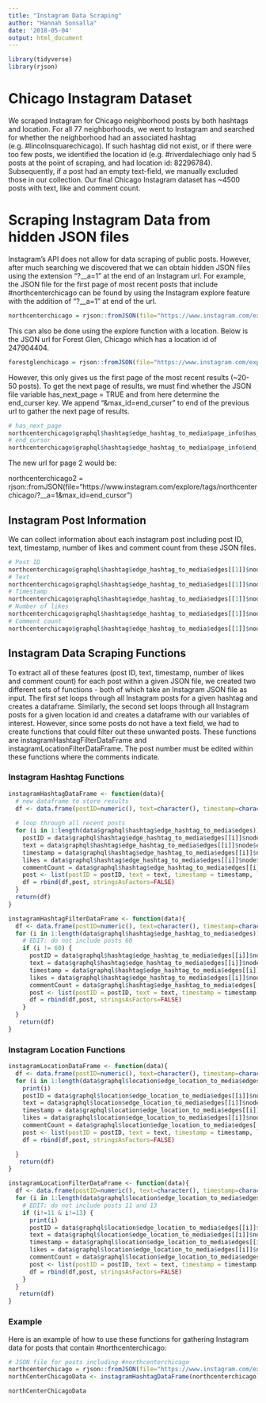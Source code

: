 ```yaml
---
title: "Instagram Data Scraping"
author: "Hannah Sonsalla"
date: '2018-05-04'
output: html_document
---
```


```r
library(tidyverse)
library(rjson)
```

# Chicago Instagram Dataset

We scraped Instagram for Chicago neighborhood posts by both hashtags and location.  For all 77 neighborhoods, we went to Instagram and searched for whether the neighborhood had an associated hashtag (e.g. #lincolnsquarechicago). If such hashtag did not exist, or if there were too few posts, we identified the location id (e.g. #riverdalechiago only had 5 posts at the point of scraping, and had location id: 82296784).  Subsequently, if a post had an empty text-field, we manually excluded those in our collection.  Our final Chicago Instagram dataset has ~4500 posts with text, like and comment count. 

# Scraping Instagram Data from hidden JSON files

Instagram's API does not allow for data scraping of public posts.  However, after much searching we discovered that we can obtain hidden JSON files using the extension "?__a=1" at the end of an Instagram url.  For example, the JSON file for the first page of most recent posts that include #northcenterchicago can be found by using the Instagram explore feature with the addition of "?__a=1" at end of the url.

```r
northcenterchicago = rjson::fromJSON(file="https://www.instagram.com/explore/tags/northcenterchicago/?__a=1")
```

This can also be done using the explore function with a location.  Below is the JSON url for Forest Glen, Chicago which has a location id of 247904404.

```r
forestglenchicago = rjson::fromJSON(file="https://www.instagram.com/explore/locations/247904404/forest-glen-chicago/?__a=1")
```

However, this only gives us the first page of the most recent results (~20-50 posts).  To get the next page of results, we must find whether the JSON file variable has_next_page = TRUE and from here determine the end_curser key.  We append "&max_id=end_curser" to end of the previous url to gather the next page of results.

```r
# has_next_page
northcenterchicago$graphql$hashtag$edge_hashtag_to_media$page_info$has_next_page
# end_cursor
northcenterchicago$graphql$hashtag$edge_hashtag_to_media$page_info$end_cursor
```

The new url for page 2 would be: 

northcenterchicago2 = rjson::fromJSON(file="https://www.instagram.com/explore/tags/northcenterchicago/?__a=1&max_id=end_cursor")

## Instagram Post Information
We can collect information about each instagram post including post ID, text, timestamp, number of likes and comment count from these JSON files.

```r
# Post ID
northcenterchicago$graphql$hashtag$edge_hashtag_to_media$edges[[1]]$node$shortcode
# Text
northcenterchicago$graphql$hashtag$edge_hashtag_to_media$edges[[1]]$node$edge_media_to_caption$edges[[1]]$node$text
# Timestamp 
northcenterchicago$graphql$hashtag$edge_hashtag_to_media$edges[[1]]$node$taken_at_timestamp
# Number of likes 
northcenterchicago$graphql$hashtag$edge_hashtag_to_media$edges[[1]]$node$edge_liked_by$count
# Comment count 
northcenterchicago$graphql$hashtag$edge_hashtag_to_media$edges[[1]]$node$edge_media_to_comment$count
```

## Instagram Data Scraping Functions
To extract all of these features (post ID, text, timestamp, number of likes and comment count) for each post within a given JSON file, we created two different sets of functions - both of which take an Instagram JSON file as input.  The first set loops through all Instagram posts for a given hashtag and creates a dataframe.  Similarly, the second set loops through all Instagram posts for a given location id and creates a dataframe with our variables of interest.  However, since some posts do not have a text field, we had to create functions that could filter out these unwanted posts.  These functions are instagramHashtagFilterDataFrame and instagramLocationFilterDataFrame.  The post number must be edited within these functions where the comments indicate. 

### Instagram Hashtag Functions
```r
instagramHashtagDataFrame <- function(data){
  # new dataframe to store results
  df <- data.frame(postID=numeric(), text=character(), timestamp=character(),likes=numeric(), commentCount = numeric())
  
  # loop through all recent posts
  for (i in 1:length(data$graphql$hashtag$edge_hashtag_to_media$edges)) {
    postID = data$graphql$hashtag$edge_hashtag_to_media$edges[[i]]$node$shortcode
    text = data$graphql$hashtag$edge_hashtag_to_media$edges[[i]]$node$edge_media_to_caption$edges[[1]]$node$text
    timestamp = data$graphql$hashtag$edge_hashtag_to_media$edges[[i]]$node$taken_at_timestamp
    likes = data$graphql$hashtag$edge_hashtag_to_media$edges[[i]]$node$edge_liked_by$count
    commentCount = data$graphql$hashtag$edge_hashtag_to_media$edges[[i]]$node$edge_media_to_comment$count
    post <- list(postID = postID, text = text, timestamp = timestamp, likes = likes, commentCount = commentCount)
    df = rbind(df,post, stringsAsFactors=FALSE) 
  }
  return(df)
}
```

```r
instagramHashtagFilterDataFrame <- function(data){
  df <- data.frame(postID=numeric(), text=character(), timestamp=character(),likes=numeric(), commentCount = numeric())
  for (i in 1:length(data$graphql$hashtag$edge_hashtag_to_media$edges)) {
    # EDIT: do not include posts 60
    if (i != 60) {
      postID = data$graphql$hashtag$edge_hashtag_to_media$edges[[i]]$node$shortcode
      text = data$graphql$hashtag$edge_hashtag_to_media$edges[[i]]$node$edge_media_to_caption$edges[[1]]$node$text
      timestamp = data$graphql$hashtag$edge_hashtag_to_media$edges[[i]]$node$taken_at_timestamp
      likes = data$graphql$hashtag$edge_hashtag_to_media$edges[[i]]$node$edge_liked_by$count
      commentCount = data$graphql$hashtag$edge_hashtag_to_media$edges[[i]]$node$edge_media_to_comment$count
      post <- list(postID = postID, text = text, timestamp = timestamp, likes = likes, commentCount = commentCount)
      df = rbind(df,post, stringsAsFactors=FALSE)
    }
  }
   return(df)
}
```

### Instagram Location Functions
```r
instagramLocationDataFrame <- function(data){
  df <- data.frame(postID=numeric(), text=character(), timestamp=character(),likes=numeric(), commentCount = numeric())
  for (i in 1:length(data$graphql$location$edge_location_to_media$edges)) {
    print(i)
    postID = data$graphql$location$edge_location_to_media$edges[[i]]$node$shortcode
    text = data$graphql$location$edge_location_to_media$edges[[i]]$node$edge_media_to_caption$edges[[1]]$node$text
    timestamp = data$graphql$location$edge_location_to_media$edges[[i]]$node$taken_at_timestamp
    likes = data$graphql$location$edge_location_to_media$edges[[i]]$node$edge_liked_by$count
    commentCount = data$graphql$location$edge_location_to_media$edges[[i]]$node$edge_media_to_comment$count
    post <- list(postID = postID, text = text, timestamp = timestamp, likes = likes, commentCount = commentCount)
    df = rbind(df,post, stringsAsFactors=FALSE)

  }
   return(df)
}
```

```r
instagramLocationFilterDataFrame <- function(data){
  df <- data.frame(postID=numeric(), text=character(), timestamp=character(),likes=numeric(), commentCount = numeric())
  for (i in 1:length(data$graphql$location$edge_location_to_media$edges)) {
    # EDIT: do not include posts 11 and 13
    if (i!=11 & i!=13) {
      print(i)
      postID = data$graphql$location$edge_location_to_media$edges[[i]]$node$shortcode
      text = data$graphql$location$edge_location_to_media$edges[[i]]$node$edge_media_to_caption$edges[[1]]$node$text
      timestamp = data$graphql$location$edge_location_to_media$edges[[i]]$node$taken_at_timestamp
      likes = data$graphql$location$edge_location_to_media$edges[[i]]$node$edge_liked_by$count
      commentCount = data$graphql$location$edge_location_to_media$edges[[i]]$node$edge_media_to_comment$count
      post <- list(postID = postID, text = text, timestamp = timestamp, likes = likes, commentCount = commentCount)
      df = rbind(df,post, stringsAsFactors=FALSE)
    }
  }
   return(df)
}
```

### Example
Here is an example of how to use these functions for gathering Instagram data for posts that contain #northcenterchicago: 

```r
# JSON file for posts including #northcenterchicago
northcenterchicago = rjson::fromJSON(file="https://www.instagram.com/explore/tags/northcenterchicago/?__a=1")
northCenterChicagoData <- instagramHashtagDataFrame(northcenterchicago) %>% mutate(neighborhood = "NORTH CENTER")

northCenterChicagoData
```